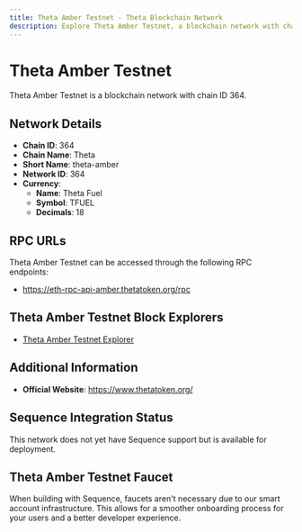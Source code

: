 ```yaml
--- 
title: Theta Amber Testnet - Theta Blockchain Network
description: Explore Theta Amber Testnet, a blockchain network with chain ID 364. Learn about its native currency, Theta Fuel, and how to interact with the network.
---
```


# Theta Amber Testnet

Theta Amber Testnet is a blockchain network with chain ID 364.

## Network Details

- **Chain ID**: 364
- **Chain Name**: Theta
- **Short Name**: theta-amber
- **Network ID**: 364
- **Currency**: 
  - **Name**: Theta Fuel
  - **Symbol**: TFUEL
  - **Decimals**: 18

## RPC URLs

Theta Amber Testnet can be accessed through the following RPC endpoints:

- https://eth-rpc-api-amber.thetatoken.org/rpc

## Theta Amber Testnet Block Explorers

- [Theta Amber Testnet Explorer](https://guardian-testnet-amber-explorer.thetatoken.org)

## Additional Information

- **Official Website**: https://www.thetatoken.org/

## Sequence Integration Status

This network does not yet have Sequence support but is available for deployment.

## Theta Amber Testnet Faucet

When building with Sequence, faucets aren't necessary due to our smart account infrastructure. This allows for a smoother onboarding process for your users and a better developer experience.
